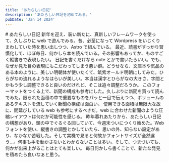 ```yaml
---
title: 'あたらしい日記'
description: 'あたらしい日記を初めてみる。'
pubDate: 'Jan 14 2024'
---
```



<VBlock column="auto">
# あたらしい日記
新年を迎え、装い新たに、真新しいフレームワークを使って、久しぶりに web で遊んでみる。昔、必至になって Wordpress をいじくりまわしていた時を思い出しつつ、Astro で組んでいる。
最近、読書がすっかり習慣化して、ほぼ毎日、何かしら本を読んでいる。その影響もあってか、ものすごく縦書きで表現したい。
日記を書くだけなら note とかで書いたらいい。でも、なぜか見た目の表現にもこだわってしまう悪い癖。どうせなら、文庫本や気品のある本のように、美しい明朝体が使いたくて、筑紫オールド明朝にしてみた。ひらがなの流れるようなはらいが美しい。本当は漢字とひらがなの大きさ、字間とかもう少し調整できると良いのだけれど、そこは追々調整だろうか。
このフォーマットをつくる上で、新聞の構成も参考にした。久しぶりに新聞を買って読んでみた。限られた面積の中で重要なものをパッと一目で伝えつつ、ボリュームのあるテキストを流していく新聞の構成は面白い。
使用できる面積は無限大な故に、間延びしている web も参考にするべきだ。web に合わせた新聞のような圧縮レイアウトは何だか可能性を感じる。
昨年暮れあたりから、あたらしい日記の構想があり、頭の中でぐるぐる回していて、今週末ついにつくり始めた。Webフォントを使い、縦書きの調整とかしていたら、思いの外、知らない設定があり、なかなか苦戦した。そして実機で見ると何故かフォントサイズが全然違う…。何事も手を動かさないとわからないことは多い。そして、つまづいても、何かが出来上がることはとても楽しい。
毎日何かしら書くことで、新たな発見を積めたら良いなぁと思う。
</VBlock>

